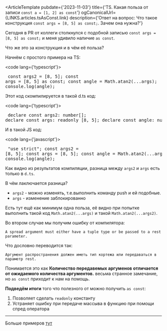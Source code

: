 

<ArticleTemplate
  pubdate={'2023-11-03'}
  title={'TS. Какая польза от записи `const a = [1, 2] as const`'}
  ogCanonicalUrl={LINKS.articles.tsAsConst.link}
  description={'Ответ на вопрос: Что такое конструкция `const args = [8, 5] as const;`. Зачем она нужна?'}
>
  Сегодня в PR от коллеги столкнулся с подобной записью `const args = [8, 5] as const;` и меня удивило наличие `as const`.

  Что же это за конструкция и в чём её польза?

  Начнём с простого примера на TS:

  <code lang={'typescript'}>
    <pre>
    const args2 = [8, 5];
    const args = [8, 5] as const;
    const angle = Math.atan2(...args);
    console.log(angle);
    </pre>
  </code>

  Этот код скомпилируется в такой d.ts код:

  <code lang={'typescript'}>
    <pre>
    declare const args2: number[];
    declare const args: readonly [8, 5];
    declare const angle: number;
    </pre>
  </code>

  И в такой JS код:

  <code lang={'javascript'}>
    <pre>
    "use strict";
    const args2 = [8, 5];
    const args = [8, 5];
    const angle = Math.atan2(...args);
    console.log(angle);
   </pre>
  </code>

  Как видно из результатов компиляции, разница между `args2` и `args` есть только в `d.ts`.

  В чём лаключается разница?

  - `args2` - можно изменять, т.е.выполнить команду push и ей подобные.
  - `args` - изменение заблокированно

  Есть тут ещё как минимум одна польза,
  её видно при попытке выполнить такой код `Math.atan2(...args)`
  и такой `Math.atan2(...args2)`.

  Во втором случае мы получим ошибку от компилятора:

  `A spread argument must either have a tuple type or be passed to a rest parameter.`

  Что дословно переводится так:

  `Аргумент распространения должен иметь тип кортежа или передаваться в параметр rest.`

  Понимается это как
  <strong>Количество передавемых аргуменов отличается от ожидаемого количества аргументов.</strong>
  весьма странное замечание, но `as const` приходит к нам на помощь.

  <strong>Подведём итоги</strong> того что полезного от можно получить `as const`:

  1. Позволяет сделать `readonly` константу
  2. Устраняет ошибку при передаче массыва в функцию при помощи спред оператора

  <hr />

  Больше примеров <a target="_blank" href="https://bobbyhadz.com/blog/typescript-spread-argument-must-either-have-tuple-type">тут</a>
</ArticleTemplate>
